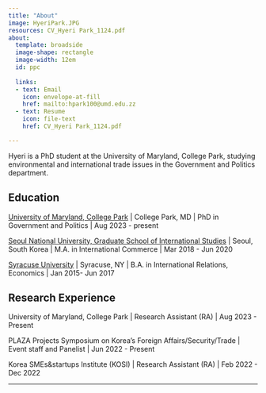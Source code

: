 ```yaml
---
title: "About"
image: HyeriPark.JPG
resources: CV_Hyeri Park_1124.pdf
about: 
  template: broadside
  image-shape: rectangle
  image-width: 12em
  id: ppc
  
  links: 
  - text: Email
    icon: envelope-at-fill
    href: mailto:hpark100@umd.edu.zz
  - text: Resume
    icon: file-text
    href: CV_Hyeri Park_1124.pdf

---
```

::: {#ppc}
Hyeri is a PhD student at the University of Maryland, College Park, studying environmental and international trade issues in the Government and Politics department.

## Education

[University of Maryland, College Park](https://gvpt.umd.edu) \| College Park, MD \| PhD in Government and Politics \| Aug 2023 - present

[Seoul National University, Graduate School of International Studies](https://gsis.snu.ac.kr) \| Seoul, South Korea \| M.A. in International Commerce \| Mar 2018 - Jun 2020

[Syracuse University](https://www.syracuse.edu) \| Syracuse, NY \| B.A. in International Relations, Economics \| Jan 2015- Jun 2017

## Research Experience

University of Maryland, College Park \| Research Assistant (RA) \| Aug 2023 - Present

PLAZA Projects Symposium on Korea's Foreign Affairs/Security/Trade \| Event staff and Panelist \| Jun 2022 - Present

Korea SMEs&startups Institute (KOSI) \| Research Assistant (RA) \| Feb 2022 - Dec 2022
:::

------------------------------------------------------------------------


